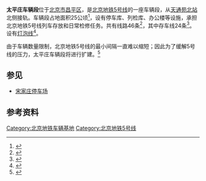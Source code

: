 {{Infobox railway depot
| name = 太平庄车辆段
| depot_logo = 
| logo_upright = 
| logo_alt = 
| logo_caption = 
| image =
| image_upright = 
| image_alt = 
| caption = 
| location = {{CHN}}[[北京市|北京市]][[昌平区|昌平区]]
| coordinates = {{coord|45|05|08.28|N|116|23|44.86|E|display=inline}}
| owner = 
| operator = [[北京地铁|北京地铁]]
| depotcode = 
| type = 地铁车辆段
| roads = 
| rollingstock = 
| routes = {{北京地铁线路名|5|c}}
| opened = 2007年10月7日
| closed = 
| original = 
| former_depot_codes   =
| former_rolling_stock = 
}}{{coord|45|05|08.28|N|116|23|44.86|E|type:railwaystation|display=title}}
'''太平庄车辆段'''位于[[北京市|北京市]][[昌平区|昌平区]]，是[[北京地铁5号线|北京地铁5号线]]的一座车辆段，从[[天通苑北站|天通苑北站]]北侧接轨。车辆段占地面积25公顷<ref>{{cite news|url=http://news.xinhuanet.com/newscenter/2003-08/06/content_1013525.htm|title=北京城建中标北京地铁五号线“龙头、凤尾”工程|date=2003-08-06|accessdate=2012-03-19|author=李志勇, 黎方益|archive-date=2003-11-01|archive-url=https://web.archive.org/web/20031101004219/http://news.xinhuanet.com/newscenter/2003-08/06/content_1013525.htm|dead-url=no}}</ref>，设有停车库、列检库、办公楼等设施，承担北京地铁5号线列车存放和日常检修任务。共有线路46条<ref>{{cite journal|url=http://d.wanfangdata.com.cn/Periodical_tdbzsj200710033.aspx|title=北京地铁5号线太平庄车辆段轨道施工的难点与质量控制|journal=铁道标准设计|year=2007|issue=10|author=井恒法|coauthors=徐寿伟|accessdate=2012-03-19}}</ref>，其中存车线24条<ref>{{cite web|url=http://www.bjsubway.com/node/600|title=5号线太平庄车辆段车场5月18日开始冷滑试验|date=2007-05-18|accessdate=2012-03-19|publisher=[[北京市地铁运营有限公司|北京市地铁运营有限公司]]|archive-date=2018-10-31|archive-url=https://web.archive.org/web/20181031132954/https://www.bjsubway.com/node/600|dead-url=yes}}</ref>。设有[[灯泡线|灯泡线]]<ref>{{cite journal|url=http://d.wanfangdata.com.cn/Periodical_tdbzsj200710012.aspx|title=北京地铁5号线太平庄车辆段设计|author=武江虹|coauthors=郑瑞武, 盛碧华|journal=铁道标准设计|year=2007|issue=10|accessdate=2012-03-19|archive-date=2015-07-21|archive-url=https://web.archive.org/web/20150721220951/http://d.wanfangdata.com.cn/Periodical_tdbzsj200710012.aspx|dead-url=no}}</ref>。

由于车辆数量限制，北京地铁5号线的最小间隔一直难以缩短；因此为了缓解5号线的压力，太平庄车辆段将进行扩建。<ref>{{cite news|url=http://news.qq.com/a/20120213/000693.htm|title=北京地铁5号线2组新车正式上线载客运营|date=2012-02-13|accessdate=2012-03-19|author=李文蕊|archive-date=2020-05-08|archive-url=https://web.archive.org/web/20200508125027/https://news.qq.com/a/20120213/000693.htm}}</ref>

== 参见 ==
*[[宋家庄停车场|宋家庄停车场]]

== 参考资料 ==
{{reflist}}

{{BJS-stub}}

{{北京地铁5号线|nocat}}
{{北京地铁车辆段}}
[[Category:北京地铁车辆基地|Category:北京地铁车辆基地]]
[[Category:北京地铁5号线|Category:北京地铁5号线]]